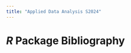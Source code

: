 ```yaml
---
title: "Applied Data Analysis S2024"
---
```


# ***R*** Package Bibliography {#package_bibliography .unnumbered}

```{=html}
<!-- Need to have book title in the YAML header otherwise
the title of this last Rmd file gets rendered as the book
title on the index.html page. Cannot figure out why!!! -->
```
